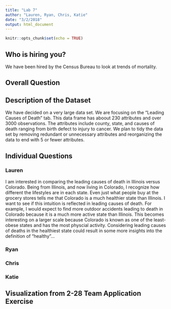 ```yaml
---
title: "Lab 7"
author: "Lauren, Ryan, Chris, Katie"
date: "3/2/2018"
output: html_document
---
```


```r
knitr::opts_chunk$set(echo = TRUE)
```

## Who is hiring you?

We have been hired by the Census Bureau to look at trends of mortality.

## Overall Question

## Description of the Dataset

We have decided on a very large data set. We are focusing on the "Leading Causes of Death" tab. This data frame has aboout 230 attributes and over 3000 observations. The attributes include county, state, and causes of death ranging from birth defect to injury to cancer. 
We plan to tidy the data set by removing redundant or unnecessary attributes and reorganizing the data to end with 5 or fewer attributes. 

## Individual Questions

### Lauren

I am interested in comparing the leading causes of death in Illinois versus Colorado. Being from Illinois, and now living in Colorado, I recognize how different the lifestyles are in each state. Even just what people buy at the grocery stores tells me that Colorado is a much healthier state than Illinois. I want to see if this intuition is reflected in leading causes of death. For example, I would expect to find more outdoor accidents leading to death in Colorado because it is a much more active state than Illinois. This becomes interesting on a larger scale because Colorado is known as one of the least-obese states and has the most physcial activity. Considering leading causes of deaths in the healthiest state could result in some more insights into the definition of "healthy"... 

### Ryan

### Chris

### Katie

## Visualization from 2-28 Team Application Exercise
